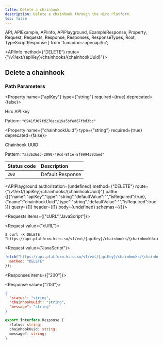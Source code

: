 ```yaml
---
title: Delete a chainhook
description: Delete a chainhook through the Hiro Platform.
toc: false
---
```


  API,
  APIExample,
  APIInfo,
  APIPlayground,
  ExampleResponse,
  Property,
  Request,
  Requests,
  Response,
  Responses,
  ResponseTypes,
  Root,
  TypeScriptResponse
} from 'fumadocs-openapi/ui';

<Root baseUrl="https://api.platform.hiro.so">

<API>

<APIInfo method={"DELETE"} route={"/v1/ext/{apiKey}/chainhooks/{chainhookUuid}"}>

## Delete a chainhook

### Path Parameters

<Property name={"apiKey"} type={"string"} required={true} deprecated={false}>

Hiro API key

<span>Pattern: `"0941f307fd270ace19a5bfed67fbd3bc"`</span>

</Property>

<Property name={"chainhookUuid"} type={"string"} required={true} deprecated={false}>

Chainhook UUID

<span>Pattern: `"aa3626dc-2090-49cd-8f1e-8f9994393aed"`</span>

</Property>

| Status code | Description |
| :----------- | :----------- |
| `200` | Default Response |

<APIPlayground authorization={undefined} method={"DELETE"} route={"/v1/ext/{apiKey}/chainhooks/{chainhookUuid}"} path={[{"name":"apiKey","type":"string","defaultValue":"","isRequired":true},{"name":"chainhookUuid","type":"string","defaultValue":"","isRequired":true}]} query={[]} header={[]} body={undefined} schemas={{}}>

</APIPlayground>

</APIInfo>

<APIExample>

<Requests items={["cURL","JavaScript"]}>

<Request value={"cURL"}>

```terminal
$ curl -X DELETE "https://api.platform.hiro.so/v1/ext/{apiKey}/chainhooks/{chainhookUuid}"
```

</Request>

<Request value={"JavaScript"}>

```js
fetch("https://api.platform.hiro.so/v1/ext/{apiKey}/chainhooks/{chainhookUuid}", {
  method: "DELETE"
});
```

</Request>

</Requests>

<Responses items={["200"]}>

<Response value={"200"}>

<ResponseTypes>

<ExampleResponse>

```json
{
  "status": "string",
  "chainhookUuid": "string",
  "message": "string"
}
```

</ExampleResponse>

<TypeScriptResponse>

```ts
export interface Response {
  status: string;
  chainhookUuid: string;
  message?: string;
}
```

</TypeScriptResponse>

</ResponseTypes>

</Response>

</Responses>

</APIExample>

</API>

</Root>
